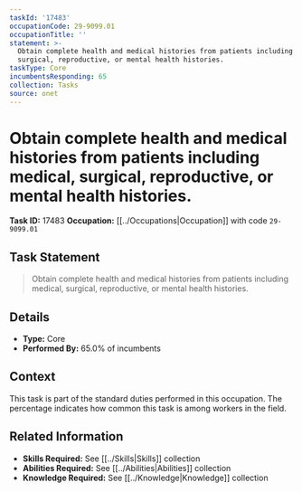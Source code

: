 ```yaml
---
taskId: '17483'
occupationCode: 29-9099.01
occupationTitle: ''
statement: >-
  Obtain complete health and medical histories from patients including medical,
  surgical, reproductive, or mental health histories.
taskType: Core
incumbentsResponding: 65
collection: Tasks
source: onet
---
```

# Obtain complete health and medical histories from patients including medical, surgical, reproductive, or mental health histories.

**Task ID:** 17483
**Occupation:** [[../Occupations|Occupation]] with code `29-9099.01`

## Task Statement

> Obtain complete health and medical histories from patients including medical, surgical, reproductive, or mental health histories.

## Details

- **Type:** Core
- **Performed By:** 65.0% of incumbents

## Context

This task is part of the standard duties performed in this occupation. The percentage indicates how common this task is among workers in the field.

## Related Information

- **Skills Required:** See [[../Skills|Skills]] collection
- **Abilities Required:** See [[../Abilities|Abilities]] collection
- **Knowledge Required:** See [[../Knowledge|Knowledge]] collection
